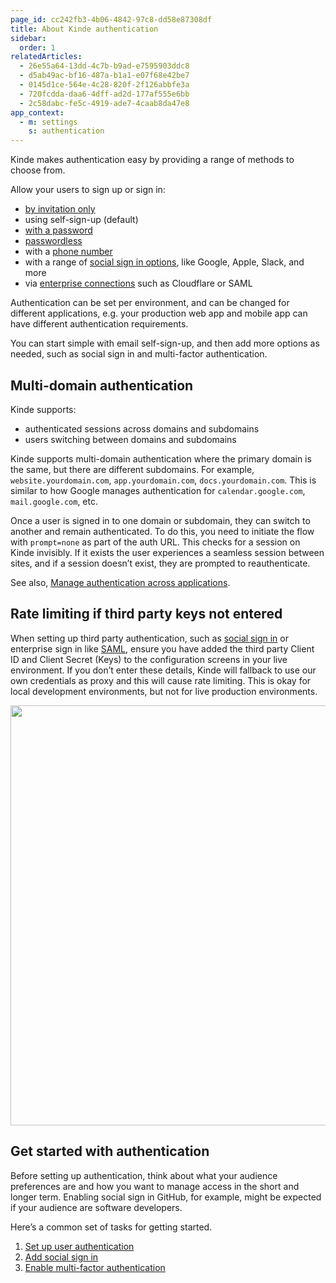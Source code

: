 ```yaml
---
page_id: cc242fb3-4b06-4842-97c8-dd58e87308df
title: About Kinde authentication
sidebar:
  order: 1
relatedArticles:
  - 26e55a64-13dd-4c7b-b9ad-e7595903ddc8
  - d5ab49ac-bf16-487a-b1a1-e07f68e42be7
  - 0145d1ce-564e-4c28-820f-2f126abbfe3a
  - 720fcdda-daa6-4dff-ad2d-177af555e6bb
  - 2c58dabc-fe5c-4919-ade7-4caab8da47e8
app_context:
  - m: settings
    s: authentication
---
```


Kinde makes authentication easy by providing a range of methods to choose from.

Allow your users to sign up or sign in:

- [by invitation only](/authenticate/custom-configurations/disable-sign-up/)
- using self-sign-up (default)
- [with a password](/authenticate/authentication-methods/password-authentication/)
- [passwordless](/authenticate/authentication-methods/passwordless-authentication/)
- with a [phone number](/authenticate/authentication-methods/phone-authentication/)
- with a range of [social sign in options](/authenticate/social-sign-in/add-social-sign-in/), like Google, Apple, Slack, and more
- via [enterprise connections](/authenticate/enterprise-connections/about-enterprise-connections/) such as Cloudflare or SAML

Authentication can be set per environment, and can be changed for different applications, e.g. your production web app and mobile app can have different authentication requirements.

You can start simple with email self-sign-up, and then add more options as needed, such as social sign in and multi-factor authentication.

## Multi-domain authentication

Kinde supports: 

- authenticated sessions across domains and subdomains
- users switching between domains and subdomains

Kinde supports multi-domain authentication where the primary domain is the same, but there are different subdomains. For example, `website.yourdomain.com`, `app.yourdomain.com`, `docs.yourdomain.com`. This is similar to how Google manages authentication for `calendar.google.com`, `mail.google.com`, etc.

Once a user is signed in to one domain or subdomain, they can switch to another and remain authenticated. To do this, you need to initiate the flow with `prompt=none` as part of the auth URL. This checks for a session on Kinde invisibly. If it exists the user experiences a seamless session between sites, and if a session doesn’t exist, they are prompted to reauthenticate.

See also, [Manage authentication across applications](/authenticate/manage-authentication/user-auth-applications/).

## Rate limiting if third party keys not entered

When setting up third party authentication, such as [social sign in](/authenticate/social-sign-in/add-social-sign-in/) or enterprise sign in like [SAML](/authenticate/enterprise-connections/custom-saml/), ensure you have added the third party Client ID and Client Secret (Keys) to the configuration screens in your live environment. If you don’t enter these details, Kinde will fallback to use our own credentials as proxy and this will cause rate limiting. This is okay for local development environments, but not for live production environments.

<img
  src="https://imagedelivery.net/skPPZTHzSlcslvHjesZQcQ/d7bdcd1a-1800-4e8f-780f-ea7d56c37400/public"
  alt=""
  width="672px"
  height="auto"
  fetchpriority="low"
  loading="lazy"
  decoding="async"
/>

## Get started with authentication

Before setting up authentication, think about what your audience preferences are and how you want to manage access in the short and longer term. Enabling social sign in GitHub, for example, might be expected if your audience are software developers.

Here’s a common set of tasks for getting started.

1. [Set up user authentication](/authenticate/authentication-methods/set-up-user-authentication/)
2. [Add social sign in](/authenticate/social-sign-in/add-social-sign-in/)
3. [Enable multi-factor authentication](/authenticate/multi-factor-auth/enable-multi-factor-authentication/)
